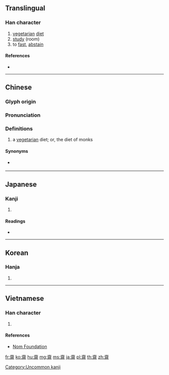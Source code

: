 {{character info/new}}
{{also|斋|斎}}
==Translingual==
{{Han simplified forms|齋|斎|斋}}
===Han character===
{{Han char|rn=210|rad=齊|as=03|sn=17|four=00223|canj=YXF|ids=⿵齊小}}

# [[vegetarian]] [[diet]]
# [[study]] (room)
# to [[fast]], [[abstain]]

====References====
* {{Han ref|kx=1531.120|dkj=48565|dj=2069.010|hdz=74785.030|uh=9F4B|ud=40779|bh=C24E|bd=49742}}

----

==Chinese==
{{zh-forms|s=斋}}

===Glyph origin===
{{Han etym}}

===Pronunciation===
{{zh-pron
|m=zhāi
|c=zaai1
|h=pfs=châi
|md=
|mn=qz,tw,xm,zz:chai/qz,xm,zz:che
|mn_note=chai - literary, che - vernacular
|w=
|mc=y
|oc=y
|cat=
}}

===Definitions===
{{zh-hanzi}}

# a [[vegetarian]] diet; or, the diet of monks
#: {{zh-x|吃齋|to abstain from eating meat}}
#: {{zh-x|齋月|[[Ramadan]]}}

====Synonyms====
* {{sense|a vegetarian diet}} {{zh-l|素食}}

----

==Japanese==

===Kanji===
{{ja-kanji|grade=|rs=齊03}}

# {{defn|lang=ja|sort=齊03}}

====Readings====
* {{ja-readings|on=[[さい]] (sai), [[し]] (shi)|kun=[[ものいみ]] (monoimi), [[つつしむ]] (tsutsushimu)}}

----

==Korean==

===Hanja===
{{ko-hanja|hangeul=재|eumhun=엄숙할 재, 집 재, 상복 자, 재계할 재, 공부방 재|rv=jae|mr=chae|y=cay}}

# {{defn|lang=ko|sort=齊03}}

[[Category:Uncommon kanji]]

----

==Vietnamese==

===Han character===
{{vi-hantu|[[trai]], [[trơi]], [[chay]], [[chây]]|rs=齊03}}

# {{defn|lang=vi|sort=齊03}}

====References====
* [http://nomfoundation.org/common/nom_details.php?codepoint=9f4b&img=1 Nom Foundation]

[[fr:齋]]
[[ko:齋]]
[[hu:齋]]
[[mg:齋]]
[[ms:齋]]
[[ja:齋]]
[[pl:齋]]
[[th:齋]]
[[zh:齋]]